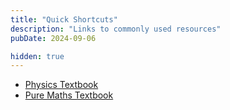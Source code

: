 ```yaml
---
title: "Quick Shortcuts"
description: "Links to commonly used resources"
pubDate: 2024-09-06

hidden: true
---
```


- [Physics Textbook](https://www.kerboodle.com/api/courses/39085/interactives/111863.html)
- [Pure Maths Textbook](https://www.pearsonactivelearn.com/app/library/ebook?id=NjYyMzc0fGJvb2t8Mzl8MHww)